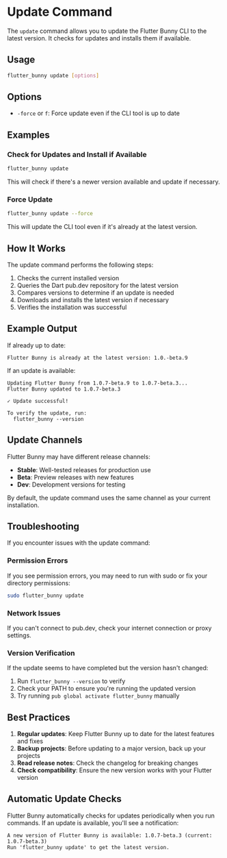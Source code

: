 # Update Command

The `update` command allows you to update the Flutter Bunny CLI to the latest version. It checks for updates and installs them if available.

## Usage

```bash
flutter_bunny update [options]

```

## Options

- `-force` or `f`: Force update even if the CLI tool is up to date

## Examples

### Check for Updates and Install if Available

```bash
flutter_bunny update

```

This will check if there's a newer version available and update if necessary.

### Force Update

```bash
flutter_bunny update --force

```

This will update the CLI tool even if it's already at the latest version.

## How It Works

The update command performs the following steps:

1. Checks the current installed version
2. Queries the Dart pub.dev repository for the latest version
3. Compares versions to determine if an update is needed
4. Downloads and installs the latest version if necessary
5. Verifies the installation was successful

## Example Output

If already up to date:

```
Flutter Bunny is already at the latest version: 1.0.-beta.9

```

If an update is available:

```
Updating Flutter Bunny from 1.0.7-beta.9 to 1.0.7-beta.3...
Flutter Bunny updated to 1.0.7-beta.3

✓ Update successful!

To verify the update, run:
  flutter_bunny --version

```

## Update Channels

Flutter Bunny may have different release channels:

- **Stable**: Well-tested releases for production use
- **Beta**: Preview releases with new features
- **Dev**: Development versions for testing

By default, the update command uses the same channel as your current installation.

## Troubleshooting

If you encounter issues with the update command:

### Permission Errors

If you see permission errors, you may need to run with sudo or fix your directory permissions:

```bash
sudo flutter_bunny update

```

### Network Issues

If you can't connect to pub.dev, check your internet connection or proxy settings.

### Version Verification

If the update seems to have completed but the version hasn't changed:

1. Run `flutter_bunny --version` to verify
2. Check your PATH to ensure you're running the updated version
3. Try running `pub global activate flutter_bunny` manually

## Best Practices

1. **Regular updates**: Keep Flutter Bunny up to date for the latest features and fixes
2. **Backup projects**: Before updating to a major version, back up your projects
3. **Read release notes**: Check the changelog for breaking changes
4. **Check compatibility**: Ensure the new version works with your Flutter version

## Automatic Update Checks

Flutter Bunny automatically checks for updates periodically when you run commands. If an update is available, you'll see a notification:

```
A new version of Flutter Bunny is available: 1.0.7-beta.3 (current: 1.0.7-beta.3)
Run 'flutter_bunny update' to get the latest version.

```